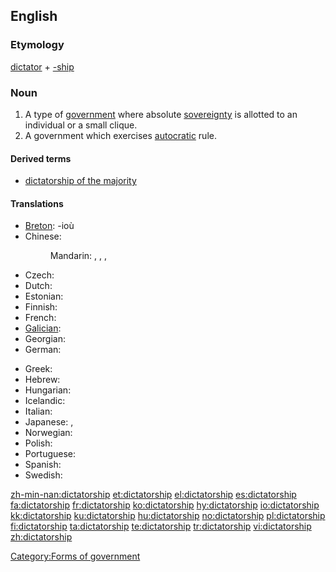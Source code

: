 ==English==
{{wikipedia}}

===Etymology===
[[dictator]] + [[-ship]]

===Noun===
{{en-noun}}

# A type of [[government]] where absolute [[sovereignty]] is allotted to an individual or a small clique.
# A government which exercises [[autocracy|autocratic]] rule.

====Derived terms====
* [[dictatorship of the majority]]

====Translations====
{{trans-top|a government led by a dictator}}
* [[Breton]]: {{t|br|diktatouriezh|f|xs=Breton}} -ioù {{p}}
* Chinese:
*: Mandarin: {{t|zh|獨裁|sc=Hani}}, {{t|zh|独裁|tr=dúcái|sc=Hani}}, {{t|zh|專政|sc=Hani}}, {{t|zh|专政|tr=zhuānzhèng|sc=Hani}}
* Czech: {{t-|cs|diktatura|f}}
* Dutch: {{t-|nl|dictatuur|f}}
* Estonian: {{t|et|diktatuur}}
* Finnish: {{t|fi|diktatuuri}}
* French: {{t+|fr|dictature|f}}
* [[Galician]]: {{t+|gl|ditadura|f|xs=Galician}}
* Georgian: {{t|ka|დიქტატურა|sc=Geor|xs=Georgian}}
* German: {{t+|de|Diktatur|f}}
{{trans-mid}}
* Greek: {{t+|el|δικτατορία|f|tr=diktatoría}}
* Hebrew: {{t+|he|דיקטטורה|f|tr=diqt'at'ura}}
* Hungarian: {{t+|hu|diktatúra}}
* Icelandic: {{t+|is|einræði|m}}
* Italian: {{t+|it|dittatura|f}}
* Japanese: {{t-|ja|独裁政治|tr=dokusaiseiji}}, {{t|ja|独裁|tr=dokusai}}
* Norwegian: {{t|no|diktatur|n}}
* Polish: {{t-|pl|dyktatura|f}}
* Portuguese: {{t+|pt|ditadura|f}}
* Spanish: {{t+|es|dictadura|f}}
* Swedish: {{t+|sv|diktatur|c}}
{{trans-bottom}}

[[Category:Forms of government]]

[[zh-min-nan:dictatorship]]
[[et:dictatorship]]
[[el:dictatorship]]
[[es:dictatorship]]
[[fa:dictatorship]]
[[fr:dictatorship]]
[[ko:dictatorship]]
[[hy:dictatorship]]
[[io:dictatorship]]
[[kk:dictatorship]]
[[ku:dictatorship]]
[[hu:dictatorship]]
[[no:dictatorship]]
[[pl:dictatorship]]
[[fi:dictatorship]]
[[ta:dictatorship]]
[[te:dictatorship]]
[[tr:dictatorship]]
[[vi:dictatorship]]
[[zh:dictatorship]]